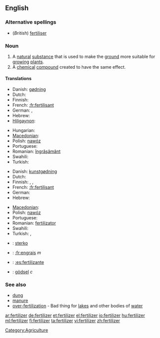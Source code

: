 ==English==

===Alternative spellings===
* (''British'') [[fertiliser]]

===Noun===
{{en-noun|s|-}}

# A [[natural]] [[substance]] that is used to make the [[ground]] more suitable for [[grow]]ing [[plant]]s.
# A [[chemical]] [[compound]] created to have the same effect.

====Translations====
{{trans-top|a natural substance that is used to make the ground more suitable for growing plants}}
* Danish: [[gødning]] {{c}}
* Dutch: {{t+|nl|mest|m}}
* Finnish: {{t-|fi|lannoite}}
* French: [[:fr:fertilisant]]
* German: {{t+|de|Dünger|m}}, {{t-|de|Düngemittel|n}}
* Hebrew: {{t-|he|דשן|m|tr=deshen}}
* [[Hiligaynon]]: {{tø|hil|abono|alt=abóno}}
{{trans-mid}}
* Hungarian: {{t+|hu|trágya}}
* [[Macedonian]]: {{t|mk|ѓубриво|n|tr=ǵúbrivo}}
* Polish: [[nawóz]] {{m}}
* Portuguese: {{t+|pt|fertilizante|m}}
* Romanian: [[îngrăşământ]] {{n}}
* Swahili: {{t+|sw|mbolea|xs=Swahili}}
* Turkish: {{t+|tr|gübre}}
{{trans-bottom}}

{{trans-top|a chemical compound created to have the same effect.}}
* Danish: [[kunstgødning]] {{c}}
* Dutch: {{t+|nl|kunstmest|m}}
* Finnish: {{t-|fi|lannoite}}, {{t-|fi|apulanta}}, {{t-|fi|keinolannoite}}
* French: [[:fr:fertilisant]]
* German: {{t|de|Handelsdünger|m}}
* Hebrew: {{t-|he|דשן|m|tr=deshen}}
{{trans-mid}}
* [[Macedonian]]: {{t|mk|вештачко ѓубриво|n|tr=véštačko ǵúbrivo}}
* Polish: [[nawóz]] {{m}}
* Portuguese: {{t+|pt|fertilizante|m}}
* Romanian: [[fertilizator]] {{n}}
* Swahili: {{t+|sw|mbolea|xs=Swahili}}
* Turkish: {{t|tr|yapay gübre}},  {{t|tr|suni gübre}}
{{trans-bottom}}

{{checktrans-top}}
* {{ttbc|Esperanto}}: [[sterko]]
* {{ttbc|French}}: [[:fr:engrais]] ''m''
* {{ttbc|Spanish}}: [[:es:fertilizante]]
* {{ttbc|Swedish}}: [[gödsel]] ''c''
{{checktrans-bottom}}

===See also===
* [[dung]]
* [[manure]]
* [[over-fertilization]] - Bad thing for [[lake]]s and other bodies of [[water]]

[[Category:Agriculture]]

[[ar:fertilizer]]
[[de:fertilizer]]
[[et:fertilizer]]
[[el:fertilizer]]
[[io:fertilizer]]
[[hu:fertilizer]]
[[ml:fertilizer]]
[[fi:fertilizer]]
[[ta:fertilizer]]
[[vi:fertilizer]]
[[zh:fertilizer]]